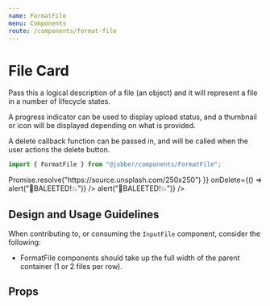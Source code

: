 ```yaml
---
name: FormatFile
menu: Components
route: /components/format-file
---
```



# File Card

<ComponentStatus stage="pre" responsive="no" accessible="no" />

Pass this a logical description of a file (an object) and it will represent a
file in a number of lifecycle states.

A progress indicator can be used to display upload status, and a thumbnail or
icon will be displayed depending on what is provided.

A delete callback function can be passed in, and will be called when the user
actions the delete button.

```ts
import { FormatFile } from "@jobber/components/FormatFile";
```

<Playground>
  <Content>
    <FormatFile
      file={{
        key: "abc",
        name: "myballisbigandroundIamrollingitontheground.png",
        type: "image/png",
        size: 213402324,
        progress: 0.3,
        src: () => Promise.resolve("https://source.unsplash.com/250x250")
      }}
      onDelete={() => alert("🧨BALEETED!💥")}
    />
    <FormatFile
      file={{
        key: "mosdef",
        name: "tps_report.png",
        type: "application/pdf",
        size: 2134023,
        progress: 1
      }}
      onDelete={() => alert("🧨BALEETED!💥")}
    />
  </Content>
</Playground>

## Design and Usage Guidelines

When contributing to, or consuming the `InputFile` component, consider the
following:

- FormatFile components should take up the full width of the parent container (1
  or 2 files per row).

## Props

<Props of={FormatFile} />
